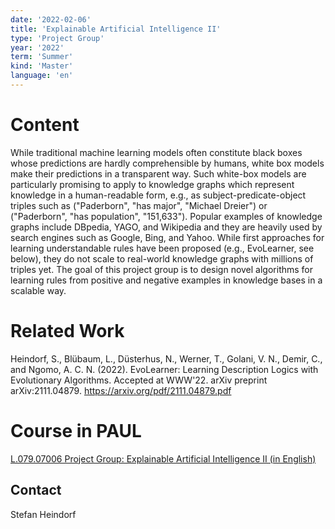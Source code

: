 ```yaml
---
date: '2022-02-06'
title: 'Explainable Artificial Intelligence II'
type: 'Project Group'
year: '2022'
term: 'Summer'
kind: 'Master'
language: 'en'
---
```


# Content

While traditional machine learning models often constitute black boxes whose predictions are hardly comprehensible by humans, white box models make their predictions in a transparent way. Such white-box models are particularly promising to apply to knowledge graphs which represent knowledge in a human-readable form, e.g., as subject-predicate-object triples such as ("Paderborn", "has major", "Michael Dreier") or ("Paderborn", "has population", "151,633"). Popular examples of knowledge graphs include DBpedia, YAGO, and Wikipedia and they are heavily used by search engines such as Google, Bing, and Yahoo. While first approaches for learning understandable rules have been proposed (e.g., EvoLearner, see below), they do not scale to real-world knowledge graphs with millions of triples yet. The goal of this project group is to design novel algorithms for learning rules from positive and negative examples in knowledge bases in a scalable way.

# Related Work

Heindorf, S., Blübaum, L., Düsterhus, N., Werner, T., Golani, V. N., Demir, C., and Ngomo, A. C. N. (2022). EvoLearner: Learning Description Logics with Evolutionary Algorithms. Accepted at WWW'22. arXiv preprint arXiv:2111.04879. https://arxiv.org/pdf/2111.04879.pdf

# Course in PAUL

[L.079.07006 Project Group: Explainable Artificial Intelligence II (in English)](https://paul.upb.de/scripts/mgrqispi.dll?APPNAME=CampusNet&PRGNAME=COURSEDETAILS&ARGUMENTS=-N466426047350177,-N000676,-N0,-N381832765026991,-N381832765071992,-N0,-N0,-N0)

## Contact

<Link to="/StefanHeindorf">Stefan Heindorf</Link>
